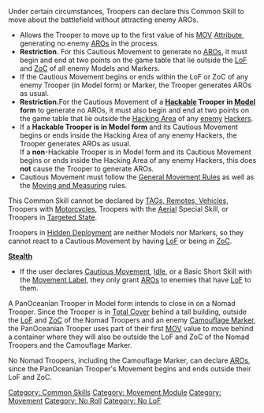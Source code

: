 {{n5-section-movement-module}}
{{n5-section-common-skills}}


Under certain circumstances, Troopers can declare this Common Skill to move about the battlefield without attracting enemy AROs.

{{css_skillbox |red| CAUTIOUS MOVEMENT | LONG SKILL}}
{{skill-label | Movement, No Roll.}}
{{Effects}}
* Allows the Trooper to move up to the first value of his [[MOV]] [[Attribute]], generating no enemy [[ARO]]s in the process.
* '''Restriction.''' For this Cautious Movement to generate no [[ARO]]s, it must begin and end at two points on the game table that lie outside the [[LoF]] and [[ZoC]] of all enemy Models and Markers.
* If the Cautious Movement begins or ends within the LoF or ZoC of any enemy Trooper (in Model form) or Marker, the Trooper generates AROs as usual.
* '''Restriction. '''For the Cautious Movement of a '''[[Hackable]] Trooper in [[Model]] form''' to generate no AROs, it must also begin and end at two points on the game table that lie outside the [[Hacking Area]] of any [[enemy]] [[Hacker]]s.
* If a '''Hackable Trooper is in Model form''' and its Cautious Movement begins or ends inside the Hacking Area of any enemy Hackers, the Trooper generates AROs as usual. <br>If a '''non'''-Hackable Trooper is in Model form and its Cautious Movement begins or ends inside the Hacking Area of any enemy Hackers, this does '''not''' cause the Trooper to generate AROs.
* Cautious Movement must follow the [[General Movement Rules]] as well as the [[Moving and Measuring]] rules.
{{css_skillbox-end}}


{{important-start}}
This Common Skill cannot be declared by [[Unit_Profile#Trooper_Characteristics | TAGs, Remotes, Vehicles]], Troopers with [[Motorcycle]]s, Troopers with the [[Aerial]] Special Skill, or Troopers in [[Targeted State]].
{{important-end}}


{{remember-start}}
Troopers in [[Hidden Deployment]] are neither Models nor Markers, so they cannot react to a Cautious Movement by having [[LoF]] or being in [[ZoC]].
{{remember-end}}


{{see-also}}
'''[[Stealth]]'''
* If the user declares [[Cautious Movement]], [[Idle]], or a Basic Short Skill with the [[Movement Label]], they only grant [[ARO]]s to enemies that have [[LoF]] to them.
{{see-also-end}}


{{greybox-start | Cautious Movement Example }}
A PanOceanian Trooper in Model form intends to close in on a Nomad Trooper. Since the Trooper is in [[Total Cover]] behind a tall building, outside the [[LoF]] and [[ZoC]] of the Nomad Troopers and an enemy [[Camouflaged | Camouflage Marker]], the PanOceanian Trooper uses part of their first [[MOV]] value to move behind a container where they will also be outside the LoF and ZoC of the Nomad Troopers and the Camouflage Marker.

No Nomad Troopers, including the Camouflage Marker, can declare [[ARO]]s, since the PanOceanian Trooper's Movement begins and ends outside their LoF and ZoC.
{{greybox-end}}



{{n5-section-movement-module}}
{{n5-section-common-skills}}


<!-- Main categories. -->
[[Category: Common Skills]]
[[Category: Movement Module]]

<!-- Label and Trait categories. -->
[[Category: Movement]]
[[Category: No Roll]]
[[Category: No LoF]]